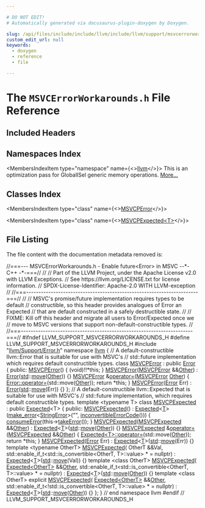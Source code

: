 ```yaml
---

# DO NOT EDIT!
# Automatically generated via docusaurus-plugin-doxygen by Doxygen.

slug: /api/files/include/include/llvm/include/llvm/support/msvcerrorworkarounds-h
custom_edit_url: null
keywords:
  - doxygen
  - reference
  - file

---
```





# The `MSVCErrorWorkarounds.h` File Reference

<DoxygenPage pluginConfig={pluginConfig}>



## Included Headers

<IncludesList>
<IncludesListItem
  filePath="llvm/Support/Error.h"
  permalink="/docs/api/files/include/include/llvm/include/llvm/support/error-h"
  isLocal="true" />
</IncludesList>

## Namespaces Index

<MembersIndex>

<MembersIndexItem
  type="namespace"
  name={<><a href="/docs/api/namespaces/llvm">llvm</a></>}>
This is an optimization pass for GlobalISel generic memory operations. <a href="/docs/api/namespaces/llvm/#details">More...</a>
</MembersIndexItem>

</MembersIndex>

## Classes Index

<MembersIndex>

<MembersIndexItem
  type="class"
  name={<><a href="/docs/api/classes/llvm/msvcperror">MSVCPError</a></>}>
</MembersIndexItem>

<MembersIndexItem
  type="class"
  name={<><a href="/docs/api/classes/llvm/msvcpexpected">MSVCPExpected&lt;T&gt;</a></>}>
</MembersIndexItem>

</MembersIndex>


## File Listing

The file content with the documentation metadata removed is:

<ProgramListing>

<Link id="l00001" /><CodeLine lineNumber="1"><span class="doxyHighlightComment">//===--- MSVCErrorWorkarounds.h - Enable future&lt;Error&gt; in MSVC --&#42;- C++ -&#42;-===//</span></CodeLine>
<Link id="l00002" /><CodeLine lineNumber="2"><span class="doxyHighlightComment">//</span></CodeLine>
<Link id="l00003" /><CodeLine lineNumber="3"><span class="doxyHighlightComment">// Part of the LLVM Project, under the Apache License v2.0 with LLVM Exceptions.</span></CodeLine>
<Link id="l00004" /><CodeLine lineNumber="4"><span class="doxyHighlightComment">// See https://llvm.org/LICENSE.txt for license information.</span></CodeLine>
<Link id="l00005" /><CodeLine lineNumber="5"><span class="doxyHighlightComment">// SPDX-License-Identifier: Apache-2.0 WITH LLVM-exception</span></CodeLine>
<Link id="l00006" /><CodeLine lineNumber="6"><span class="doxyHighlightComment">//</span></CodeLine>
<Link id="l00007" /><CodeLine lineNumber="7"><span class="doxyHighlightComment">//===----------------------------------------------------------------------===//</span></CodeLine>
<Link id="l00008" /><CodeLine lineNumber="8"><span class="doxyHighlightComment">//</span></CodeLine>
<Link id="l00009" /><CodeLine lineNumber="9"><span class="doxyHighlightComment">// MSVC&#39;s promise/future implementation requires types to be default</span></CodeLine>
<Link id="l00010" /><CodeLine lineNumber="10"><span class="doxyHighlightComment">// constructible, so this header provides analogues of Error an Expected</span></CodeLine>
<Link id="l00011" /><CodeLine lineNumber="11"><span class="doxyHighlightComment">// that are default constructed in a safely destructible state.</span></CodeLine>
<Link id="l00012" /><CodeLine lineNumber="12"><span class="doxyHighlightComment">//</span></CodeLine>
<Link id="l00013" /><CodeLine lineNumber="13"><span class="doxyHighlightComment">// FIXME: Kill off this header and migrate all users to Error/Expected once we</span></CodeLine>
<Link id="l00014" /><CodeLine lineNumber="14"><span class="doxyHighlightComment">//        move to MSVC versions that support non-default-constructible types.</span></CodeLine>
<Link id="l00015" /><CodeLine lineNumber="15"><span class="doxyHighlightComment">//</span></CodeLine>
<Link id="l00016" /><CodeLine lineNumber="16"><span class="doxyHighlightComment">//===----------------------------------------------------------------------===//</span></CodeLine>
<Link id="l00017" /><CodeLine lineNumber="17"></CodeLine>
<Link id="l00018" /><CodeLine lineNumber="18"><span class="doxyHighlightPreprocessor">#ifndef LLVM&#95;SUPPORT&#95;MSVCERRORWORKAROUNDS&#95;H</span></CodeLine>
<Link id="l00019" /><CodeLine lineNumber="19"><span class="doxyHighlightPreprocessor">#define LLVM&#95;SUPPORT&#95;MSVCERRORWORKAROUNDS&#95;H</span></CodeLine>
<Link id="l00020" /><CodeLine lineNumber="20"></CodeLine>
<Link id="l00021" /><CodeLine lineNumber="21"><span class="doxyHighlightPreprocessor">#include &quot;<a href="/docs/api/files/include/include/llvm/include/llvm/support/error-h">llvm/Support/Error.h</a>&quot;</span></CodeLine>
<Link id="l00022" /><CodeLine lineNumber="22"></CodeLine>
<Link id="l00023" /><CodeLine lineNumber="23"><span class="doxyHighlightKeyword">namespace </span><span class="doxyHighlight"><a href="/docs/api/namespaces/llvm">llvm</a> &#123;</span></CodeLine>
<Link id="l00024" /><CodeLine lineNumber="24"></CodeLine>
<Link id="l00025" /><CodeLine lineNumber="25"><span class="doxyHighlightComment">// A default-constructible llvm::Error that is suitable for use with MSVC&#39;s</span></CodeLine>
<Link id="l00026" /><CodeLine lineNumber="26"><span class="doxyHighlightComment">// std::future implementation which requires default constructible types.</span></CodeLine>
<Link id="l00027" /><CodeLine lineNumber="27" lineLink="/docs/api/classes/llvm/msvcperror"><span class="doxyHighlightKeyword">class </span><span class="doxyHighlight"><a href="/docs/api/classes/llvm/msvcperror/#ad1084469fecd36a5a5e9be7cbea996f6">MSVCPError</a> : </span><span class="doxyHighlightKeyword">public</span><span class="doxyHighlight"> <a href="/docs/api/classes/llvm/error/#a7245b97586de88539c5dc656b6e7f38d">Error</a> &#123;</span></CodeLine>
<Link id="l00028" /><CodeLine lineNumber="28"><span class="doxyHighlightKeyword">public</span><span class="doxyHighlight">:</span></CodeLine>
<Link id="l00029" /><CodeLine lineNumber="29" lineLink="/docs/api/classes/llvm/msvcperror/#ad1084469fecd36a5a5e9be7cbea996f6"><span class="doxyHighlight">  <a href="/docs/api/classes/llvm/msvcperror/#ad1084469fecd36a5a5e9be7cbea996f6">MSVCPError</a>() &#123; (void)!!&#42;</span><span class="doxyHighlightKeyword">this</span><span class="doxyHighlight">; &#125;</span></CodeLine>
<Link id="l00030" /><CodeLine lineNumber="30"></CodeLine>
<Link id="l00031" /><CodeLine lineNumber="31" lineLink="/docs/api/classes/llvm/msvcperror/#a03686b2b8bd16702f23a4a8b2e6668c6"><span class="doxyHighlight">  <a href="/docs/api/classes/llvm/msvcperror/#a03686b2b8bd16702f23a4a8b2e6668c6">MSVCPError</a>(<a href="/docs/api/classes/llvm/msvcperror/#ad1084469fecd36a5a5e9be7cbea996f6">MSVCPError</a> &amp;&amp;<a href="/docs/api/namespaces/llvm/#a9eb4f5b98b70ee4fab9614ed58282c1fa6311ae17c1ee52b36e68aaf4ad066387">Other</a>) : <a href="/docs/api/classes/llvm/error/#a7245b97586de88539c5dc656b6e7f38d">Error</a>(<a href="/docs/api/namespaces/std">std</a>::<a href="/docs/api/namespaces/llvm/#abfc9c7ecf70f66901e439f7c04ef3dbb">move</a>(<a href="/docs/api/namespaces/llvm/#a9eb4f5b98b70ee4fab9614ed58282c1fa6311ae17c1ee52b36e68aaf4ad066387">Other</a>)) &#123;&#125;</span></CodeLine>
<Link id="l00032" /><CodeLine lineNumber="32"></CodeLine>
<Link id="l00033" /><CodeLine lineNumber="33" lineLink="/docs/api/classes/llvm/msvcperror/#aee9eecd822372aa7d1973d76830dba69"><span class="doxyHighlight">  <a href="/docs/api/classes/llvm/msvcperror/#ad1084469fecd36a5a5e9be7cbea996f6">MSVCPError</a> &amp;<a href="/docs/api/classes/llvm/msvcperror/#aee9eecd822372aa7d1973d76830dba69">operator=</a>(<a href="/docs/api/classes/llvm/msvcperror/#ad1084469fecd36a5a5e9be7cbea996f6">MSVCPError</a> <a href="/docs/api/namespaces/llvm/#a9eb4f5b98b70ee4fab9614ed58282c1fa6311ae17c1ee52b36e68aaf4ad066387">Other</a>) &#123;</span></CodeLine>
<Link id="l00034" /><CodeLine lineNumber="34"><span class="doxyHighlight">    <a href="/docs/api/classes/llvm/error/#a6c4d13d802bccdfc5b40bb1a2447db3b">Error::operator=</a>(std::move(<a href="/docs/api/namespaces/llvm/#a9eb4f5b98b70ee4fab9614ed58282c1fa6311ae17c1ee52b36e68aaf4ad066387">Other</a>));</span></CodeLine>
<Link id="l00035" /><CodeLine lineNumber="35"><span class="doxyHighlight">    </span><span class="doxyHighlightKeywordFlow">return</span><span class="doxyHighlight"> &#42;</span><span class="doxyHighlightKeyword">this</span><span class="doxyHighlight">;</span></CodeLine>
<Link id="l00036" /><CodeLine lineNumber="36"><span class="doxyHighlight">  &#125;</span></CodeLine>
<Link id="l00037" /><CodeLine lineNumber="37"></CodeLine>
<Link id="l00038" /><CodeLine lineNumber="38" lineLink="/docs/api/classes/llvm/msvcperror/#aa90dbef4e33bed1d05154b9750e9cee4"><span class="doxyHighlight">  <a href="/docs/api/classes/llvm/msvcperror/#aa90dbef4e33bed1d05154b9750e9cee4">MSVCPError</a>(<a href="/docs/api/classes/llvm/error/#a7245b97586de88539c5dc656b6e7f38d">Error</a> Err) : <a href="/docs/api/classes/llvm/error/#a7245b97586de88539c5dc656b6e7f38d">Error</a>(<a href="/docs/api/namespaces/std">std</a>::<a href="/docs/api/namespaces/llvm/#abfc9c7ecf70f66901e439f7c04ef3dbb">move</a>(Err)) &#123;&#125;</span></CodeLine>
<Link id="l00039" /><CodeLine lineNumber="39"><span class="doxyHighlight">&#125;;</span></CodeLine>
<Link id="l00040" /><CodeLine lineNumber="40"></CodeLine>
<Link id="l00041" /><CodeLine lineNumber="41"><span class="doxyHighlightComment">// A default-constructible llvm::Expected that is suitable for use with MSVC&#39;s</span></CodeLine>
<Link id="l00042" /><CodeLine lineNumber="42"><span class="doxyHighlightComment">// std::future implementation, which requires default constructible types.</span></CodeLine>
<Link id="l00043" /><CodeLine lineNumber="43" lineLink="/docs/api/classes/llvm/msvcpexpected"><span class="doxyHighlightKeyword">template</span><span class="doxyHighlight"> &lt;</span><span class="doxyHighlightKeyword">typename</span><span class="doxyHighlight"> T&gt; </span><span class="doxyHighlightKeyword">class </span><span class="doxyHighlight"><a href="/docs/api/classes/llvm/msvcpexpected/#a01afd76b2f9a9da27b6a986c8106c6e1">MSVCPExpected</a> : </span><span class="doxyHighlightKeyword">public</span><span class="doxyHighlight"> <a href="/docs/api/classes/llvm/expected/#a815f6718ecaf8321aab0587f5e62d048">Expected</a>&lt;T&gt; &#123;</span></CodeLine>
<Link id="l00044" /><CodeLine lineNumber="44"><span class="doxyHighlightKeyword">public</span><span class="doxyHighlight">:</span></CodeLine>
<Link id="l00045" /><CodeLine lineNumber="45" lineLink="/docs/api/classes/llvm/msvcpexpected/#a01afd76b2f9a9da27b6a986c8106c6e1"><span class="doxyHighlight">  <a href="/docs/api/classes/llvm/msvcpexpected/#a01afd76b2f9a9da27b6a986c8106c6e1">MSVCPExpected</a>()</span></CodeLine>
<Link id="l00046" /><CodeLine lineNumber="46"><span class="doxyHighlight">      : <a href="/docs/api/classes/llvm/expected/#a815f6718ecaf8321aab0587f5e62d048">Expected</a>&lt;<a href="/docs/api/files/lib/lib/target/lib/target/mips/mips16isellowering-cpp/#a0acb682b8260ab1c60b918599864e2e5">T</a>&gt;(<a href="/docs/api/namespaces/llvm/#a9999bd897fc8a1648bd69b36fee2d357">make&#95;error</a>&lt;<a href="/docs/api/classes/llvm/stringerror">StringError</a>&gt;(</span><span class="doxyHighlightStringLiteral">&quot;&quot;</span><span class="doxyHighlight">, <a href="/docs/api/namespaces/llvm/#a2b43c21951d0948b34bcf7019949032d">inconvertibleErrorCode</a>())) &#123;</span></CodeLine>
<Link id="l00047" /><CodeLine lineNumber="47"><span class="doxyHighlight">    <a href="/docs/api/namespaces/llvm/#aee0e70be66536b9ef7b65ae2e5a45959">consumeError</a>(this-&gt;<a href="/docs/api/classes/llvm/expected/#a94789df4ebd03dc008e8adebaa66ac1f">takeError</a>());</span></CodeLine>
<Link id="l00048" /><CodeLine lineNumber="48"><span class="doxyHighlight">  &#125;</span></CodeLine>
<Link id="l00049" /><CodeLine lineNumber="49"></CodeLine>
<Link id="l00050" /><CodeLine lineNumber="50" lineLink="/docs/api/classes/llvm/msvcpexpected/#a43963d042f4d7933cd2e4c1171b64c2e"><span class="doxyHighlight">  <a href="/docs/api/classes/llvm/msvcpexpected/#a43963d042f4d7933cd2e4c1171b64c2e">MSVCPExpected</a>(<a href="/docs/api/classes/llvm/msvcpexpected/#a01afd76b2f9a9da27b6a986c8106c6e1">MSVCPExpected</a> &amp;&amp;<a href="/docs/api/namespaces/llvm/#a9eb4f5b98b70ee4fab9614ed58282c1fa6311ae17c1ee52b36e68aaf4ad066387">Other</a>) : <a href="/docs/api/classes/llvm/expected/#a815f6718ecaf8321aab0587f5e62d048">Expected</a>&lt;<a href="/docs/api/files/lib/lib/target/lib/target/mips/mips16isellowering-cpp/#a0acb682b8260ab1c60b918599864e2e5">T</a>&gt;(<a href="/docs/api/namespaces/std">std</a>::<a href="/docs/api/namespaces/llvm/#abfc9c7ecf70f66901e439f7c04ef3dbb">move</a>(<a href="/docs/api/namespaces/llvm/#a9eb4f5b98b70ee4fab9614ed58282c1fa6311ae17c1ee52b36e68aaf4ad066387">Other</a>)) &#123;&#125;</span></CodeLine>
<Link id="l00051" /><CodeLine lineNumber="51"></CodeLine>
<Link id="l00052" /><CodeLine lineNumber="52" lineLink="/docs/api/classes/llvm/msvcpexpected/#a4fb52a47db5a326da0182976965bb721"><span class="doxyHighlight">  <a href="/docs/api/classes/llvm/msvcpexpected/#a01afd76b2f9a9da27b6a986c8106c6e1">MSVCPExpected</a> &amp;<a href="/docs/api/classes/llvm/msvcpexpected/#a4fb52a47db5a326da0182976965bb721">operator=</a>(<a href="/docs/api/classes/llvm/msvcpexpected/#a01afd76b2f9a9da27b6a986c8106c6e1">MSVCPExpected</a> &amp;&amp;<a href="/docs/api/namespaces/llvm/#a9eb4f5b98b70ee4fab9614ed58282c1fa6311ae17c1ee52b36e68aaf4ad066387">Other</a>) &#123;</span></CodeLine>
<Link id="l00053" /><CodeLine lineNumber="53"><span class="doxyHighlight">    <a href="/docs/api/classes/llvm/expected/#ad0b1ca9ab1d638ff26710baabe3a8d79">Expected&lt;T&gt;::operator=</a>(std::move(<a href="/docs/api/namespaces/llvm/#a9eb4f5b98b70ee4fab9614ed58282c1fa6311ae17c1ee52b36e68aaf4ad066387">Other</a>));</span></CodeLine>
<Link id="l00054" /><CodeLine lineNumber="54"><span class="doxyHighlight">    </span><span class="doxyHighlightKeywordFlow">return</span><span class="doxyHighlight"> &#42;</span><span class="doxyHighlightKeyword">this</span><span class="doxyHighlight">;</span></CodeLine>
<Link id="l00055" /><CodeLine lineNumber="55"><span class="doxyHighlight">  &#125;</span></CodeLine>
<Link id="l00056" /><CodeLine lineNumber="56"></CodeLine>
<Link id="l00057" /><CodeLine lineNumber="57" lineLink="/docs/api/classes/llvm/msvcpexpected/#ac45d99ddcd1ecfd3ca84b5525e5106b5"><span class="doxyHighlight">  <a href="/docs/api/classes/llvm/msvcpexpected/#ac45d99ddcd1ecfd3ca84b5525e5106b5">MSVCPExpected</a>(<a href="/docs/api/classes/llvm/error">Error</a> Err) : <a href="/docs/api/classes/llvm/expected/#a815f6718ecaf8321aab0587f5e62d048">Expected</a>&lt;<a href="/docs/api/files/lib/lib/target/lib/target/mips/mips16isellowering-cpp/#a0acb682b8260ab1c60b918599864e2e5">T</a>&gt;(<a href="/docs/api/namespaces/std">std</a>::<a href="/docs/api/namespaces/llvm/#abfc9c7ecf70f66901e439f7c04ef3dbb">move</a>(Err)) &#123;&#125;</span></CodeLine>
<Link id="l00058" /><CodeLine lineNumber="58"></CodeLine>
<Link id="l00059" /><CodeLine lineNumber="59"><span class="doxyHighlight">  </span><span class="doxyHighlightKeyword">template</span><span class="doxyHighlight"> &lt;</span><span class="doxyHighlightKeyword">typename</span><span class="doxyHighlight"> OtherT&gt;</span></CodeLine>
<Link id="l00060" /><CodeLine lineNumber="60" lineLink="/docs/api/classes/llvm/msvcpexpected/#a4ce3a612eef5e617120ab3f4c9f4a144"><span class="doxyHighlight">  <a href="/docs/api/classes/llvm/msvcpexpected/#a4ce3a612eef5e617120ab3f4c9f4a144">MSVCPExpected</a>(</span></CodeLine>
<Link id="l00061" /><CodeLine lineNumber="61"><span class="doxyHighlight">      OtherT &amp;&amp;Val,</span></CodeLine>
<Link id="l00062" /><CodeLine lineNumber="62"><span class="doxyHighlight">      std::enable&#95;if&#95;t&lt;std::is&#95;convertible&lt;OtherT, T&gt;::value&gt; &#42; = </span><span class="doxyHighlightKeyword">nullptr</span><span class="doxyHighlight">)</span></CodeLine>
<Link id="l00063" /><CodeLine lineNumber="63"><span class="doxyHighlight">      : <a href="/docs/api/classes/llvm/expected/#a815f6718ecaf8321aab0587f5e62d048">Expected</a>&lt;<a href="/docs/api/files/lib/lib/target/lib/target/mips/mips16isellowering-cpp/#a0acb682b8260ab1c60b918599864e2e5">T</a>&gt;(<a href="/docs/api/namespaces/std">std</a>::<a href="/docs/api/namespaces/llvm/#abfc9c7ecf70f66901e439f7c04ef3dbb">move</a>(Val)) &#123;&#125;</span></CodeLine>
<Link id="l00064" /><CodeLine lineNumber="64"></CodeLine>
<Link id="l00065" /><CodeLine lineNumber="65"><span class="doxyHighlight">  </span><span class="doxyHighlightKeyword">template</span><span class="doxyHighlight"> &lt;</span><span class="doxyHighlightKeyword">class</span><span class="doxyHighlight"> OtherT&gt;</span></CodeLine>
<Link id="l00066" /><CodeLine lineNumber="66" lineLink="/docs/api/classes/llvm/msvcpexpected/#a39ac2df989cbd6e21ee1a317b2d1f4bc"><span class="doxyHighlight">  <a href="/docs/api/classes/llvm/msvcpexpected/#a39ac2df989cbd6e21ee1a317b2d1f4bc">MSVCPExpected</a>(</span></CodeLine>
<Link id="l00067" /><CodeLine lineNumber="67"><span class="doxyHighlight">      <a href="/docs/api/classes/llvm/expected/#a815f6718ecaf8321aab0587f5e62d048">Expected&lt;OtherT&gt;</a> &amp;&amp;<a href="/docs/api/namespaces/llvm/#a9eb4f5b98b70ee4fab9614ed58282c1fa6311ae17c1ee52b36e68aaf4ad066387">Other</a>,</span></CodeLine>
<Link id="l00068" /><CodeLine lineNumber="68"><span class="doxyHighlight">      std::enable&#95;if&#95;t&lt;std::is&#95;convertible&lt;OtherT, T&gt;::value&gt; &#42; = </span><span class="doxyHighlightKeyword">nullptr</span><span class="doxyHighlight">)</span></CodeLine>
<Link id="l00069" /><CodeLine lineNumber="69"><span class="doxyHighlight">      : <a href="/docs/api/classes/llvm/expected/#a815f6718ecaf8321aab0587f5e62d048">Expected</a>&lt;<a href="/docs/api/files/lib/lib/target/lib/target/mips/mips16isellowering-cpp/#a0acb682b8260ab1c60b918599864e2e5">T</a>&gt;(<a href="/docs/api/namespaces/std">std</a>::<a href="/docs/api/namespaces/llvm/#abfc9c7ecf70f66901e439f7c04ef3dbb">move</a>(<a href="/docs/api/namespaces/llvm/#a9eb4f5b98b70ee4fab9614ed58282c1fa6311ae17c1ee52b36e68aaf4ad066387">Other</a>)) &#123;&#125;</span></CodeLine>
<Link id="l00070" /><CodeLine lineNumber="70"></CodeLine>
<Link id="l00071" /><CodeLine lineNumber="71"><span class="doxyHighlight">  </span><span class="doxyHighlightKeyword">template</span><span class="doxyHighlight"> &lt;</span><span class="doxyHighlightKeyword">class</span><span class="doxyHighlight"> OtherT&gt;</span></CodeLine>
<Link id="l00072" /><CodeLine lineNumber="72" lineLink="/docs/api/classes/llvm/msvcpexpected/#a08cbf1b401596a713a9978b87dc4674d"><span class="doxyHighlight">  </span><span class="doxyHighlightKeyword">explicit</span><span class="doxyHighlight"> <a href="/docs/api/classes/llvm/msvcpexpected/#a08cbf1b401596a713a9978b87dc4674d">MSVCPExpected</a>(</span></CodeLine>
<Link id="l00073" /><CodeLine lineNumber="73"><span class="doxyHighlight">      <a href="/docs/api/classes/llvm/expected/#a815f6718ecaf8321aab0587f5e62d048">Expected&lt;OtherT&gt;</a> &amp;&amp;<a href="/docs/api/namespaces/llvm/#a9eb4f5b98b70ee4fab9614ed58282c1fa6311ae17c1ee52b36e68aaf4ad066387">Other</a>,</span></CodeLine>
<Link id="l00074" /><CodeLine lineNumber="74"><span class="doxyHighlight">      std::enable&#95;if&#95;t&lt;!std::is&#95;convertible&lt;OtherT, T&gt;::value&gt; &#42; = </span><span class="doxyHighlightKeyword">nullptr</span><span class="doxyHighlight">)</span></CodeLine>
<Link id="l00075" /><CodeLine lineNumber="75"><span class="doxyHighlight">      : <a href="/docs/api/classes/llvm/expected/#a815f6718ecaf8321aab0587f5e62d048">Expected</a>&lt;<a href="/docs/api/files/lib/lib/target/lib/target/mips/mips16isellowering-cpp/#a0acb682b8260ab1c60b918599864e2e5">T</a>&gt;(<a href="/docs/api/namespaces/std">std</a>::<a href="/docs/api/namespaces/llvm/#abfc9c7ecf70f66901e439f7c04ef3dbb">move</a>(<a href="/docs/api/namespaces/llvm/#a9eb4f5b98b70ee4fab9614ed58282c1fa6311ae17c1ee52b36e68aaf4ad066387">Other</a>)) &#123;&#125;</span></CodeLine>
<Link id="l00076" /><CodeLine lineNumber="76"><span class="doxyHighlight">&#125;;</span></CodeLine>
<Link id="l00077" /><CodeLine lineNumber="77"></CodeLine>
<Link id="l00078" /><CodeLine lineNumber="78"><span class="doxyHighlight">&#125; </span><span class="doxyHighlightComment">// end namespace llvm</span></CodeLine>
<Link id="l00079" /><CodeLine lineNumber="79"></CodeLine>
<Link id="l00080" /><CodeLine lineNumber="80"><span class="doxyHighlightPreprocessor">#endif </span><span class="doxyHighlightComment">// LLVM&#95;SUPPORT&#95;MSVCERRORWORKAROUNDS&#95;H</span></CodeLine>

</ProgramListing>


</DoxygenPage>
